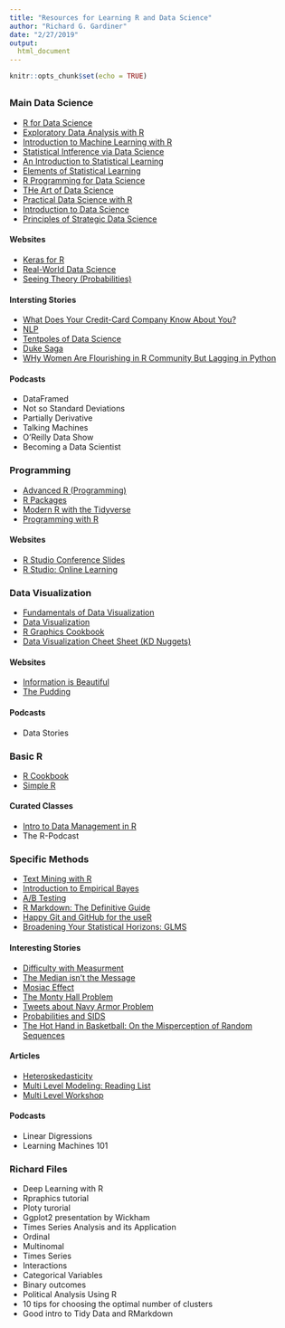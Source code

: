 ```yaml
---
title: "Resources for Learning R and Data Science"
author: "Richard G. Gardiner"
date: "2/27/2019"
output: 
  html_document
---
```


```r
knitr::opts_chunk$set(echo = TRUE)
```

## {.tabset}


### Main Data Science

- [R for Data Science](https://r4ds.had.co.nz/)
- [Exploratory Data Analysis with R](https://leanpub.com/exdata)
- [Introduction to Machine Learning with R](https://lgatto.github.io/IntroMachineLearningWithR/index.html)
- [Statistical Intference via Data Science](https://moderndive.com/)
- [An Introduction to Statistical Learning](http://www-bcf.usc.edu/~gareth/ISL/ISLR%20Seventh%20Printing.pdf)
- [Elements of Statistical Learning](https://web.stanford.edu/~hastie/ElemStatLearn/printings/ESLII_print12.pdf)
- [R Programming for Data Science](https://leanpub.com/rprogramming)
- [THe Art of Data Science](https://leanpub.com/artofdatascience)
- [Practical Data Science with R](https://github.com/louisville-rstats/ebooks/blob/master/Practical%20Data%20Science%20with%20R%20-%20Nina%20Zumel%20John%20Mount.pdf)
- [Introduction to Data Science](https://rafalab.github.io/dsbook/)
- [Principles of Strategic Data Science](https://leanpub.com/strategic_data_science/)

#### Websites

- [Keras for R](https://blog.rstudio.com/2017/09/05/keras-for-r/)
- [Real-World Data Science](https://www.slideshare.net/ShirinGlander/realworld-data-science-fraud-detection-customer-churn-predictive-maintenance)
- [Seeing Theory (Probabilities)](https://seeing-theory.brown.edu/basic-probability/index.html)


#### Intersting Stories

- [What Does Your Credit-Card Company Know About You?](https://www.nytimes.com/2009/05/17/magazine/17credit-t.html)
- [NLP](https://mlwhiz.com/blog/2019/01/17/deeplearning_nlp_preprocess/)
- [Tentpoles of Data Science](https://simplystatistics.org/2019/01/18/the-tentpoles-of-data-science/)
- [Duke Saga](https://simplystatistics.org/2018/04/23/what-can-we-learn-from-data-analysis-failures/)
- [WHy Women Are Flourishing in R Community But Lagging in Python](https://reshamas.github.io/why-women-are-flourishing-in-r-community-but-lagging-in-python/)


#### Podcasts

- DataFramed
- Not so Standard Deviations
- Partially Derivative
- Talking Machines
- O'Reilly Data Show
- Becoming a Data Scientist




### Programming

- [Advanced R (Programming)](http://adv-r.had.co.nz/)
- [R Packages](http://r-pkgs.had.co.nz/) 
- [Modern R with the Tidyverse](https://b-rodrigues.github.io/modern_R/)
- [Programming with R](https://swcarpentry.github.io/r-novice-inflammation/)


#### Websites

- [R Studio Conference Slides](https://blog.rstudio.com/2019/02/06/rstudio-conf-2019-workshops/?utm_content=buffer6f00e&utm_medium=social&utm_source=twitter&utm_campaign=buffer)
- [R Studio: Online Learning](https://www.rstudio.com/online-learning/#shiny)





### Data Visualization

- [Fundamentals of Data Visualization](https://serialmentor.com/dataviz/)
- [Data Visualization](http://socviz.co/index.html#preface)
- [R Graphics Cookbook](http://www.cookbook-r.com/Graphs/)
- [Data Visualization Cheet Sheet (KD Nuggets)](https://www.kdnuggets.com/2018/08/data-visualization-cheatsheet.html)


#### Websites

- [Information is Beautiful](https://informationisbeautiful.net/)
- [The Pudding](https://pudding.cool/)



#### Podcasts

- Data Stories




### Basic R 
- [R Cookbook](http://www.bagualu.net/wordpress/wp-content/uploads/2015/10/R_Cookbook.pdf)
- [Simple R](https://cran.r-project.org/doc/contrib/Verzani-SimpleR.pdf)

#### Curated Classes

- [Intro to Data Management in R](https://cran.r-project.org/doc/contrib/Verzani-SimpleR.pdf)
- The R-Podcast





### Specific Methods

- [Text Mining with R](https://www.tidytextmining.com/)
- [Introduction to Empirical Bayes](https://gumroad.com/l/empirical-bayes)
- [A/B Testing](https://towardsdatascience.com/data-science-you-need-to-know-a-b-testing-f2f12aff619a)
- [R Markdown: The Definitive Guide](https://bookdown.org/yihui/rmarkdown/)
- [Happy Git and GitHub for the useR](https://happygitwithr.com/)
- [Broadening Your Statistical Horizons: GLMS](https://bookdown.org/roback/bookdown-bysh/) 



#### Interesting Stories

- [Difficulty with Measurment](https://www.newyorker.com/magazine/2011/02/14/the-order-of-things)
- [The Median isn't the Message](https://people.umass.edu/biep540w/pdf/Stephen%20Jay%20Gould.pdf)
- [Mosiac Effect](https://gcn.com/articles/2014/05/14/fose-mosaic-effect.aspx?m=1)
- [The Monty Hall Problem](https://www.nytimes.com/2008/04/08/science/08monty.html)
- [Tweets about Navy Armor Problem](https://mobile.twitter.com/ricfulop/status/1101976862325174276?s=21)
- [Probabilities and SIDS](http://tutorials.iq.harvard.edu/Unmaintained/StatsCrashCourse/Ray_Hill_discussing_Sally_Clark.pdf)
- [The Hot Hand in Basketball: On the Misperception of Random Sequences](http://www.cs.colorado.edu/~mozer/Teaching/syllabi/7782/readings/gilovich%20vallone%20tversky.pdf)



#### Articles

- [Heteroskedasticity](https://datascienceplus.com/how-to-detect-heteroscedasticity-and-rectify-it/)
- [Multi Level Modeling: Reading List](http://jakewestfall.org/blog/index.php/2015/06/20/reading-list-introduction-to-linear-mixed-models-for-cognitive-scientists/)
- [Multi Level Workshop](http://www.page-gould.com/mlm/aps/)
    
    


#### Podcasts

- Linear Digressions
- Learning Machines 101



### Richard Files

- Deep Learning with R
- Rpraphics tutorial
- Ploty turorial
- Ggplot2 presentation by Wickham
- Times Series Analysis and its Application
- Ordinal
- Multinomal
- Times Series
- Interactions
- Categorical Variables
- Binary outcomes
- Political Analysis Using R
- 10 tips for choosing the optimal number of clusters
-	Good intro to Tidy Data and RMarkdown


